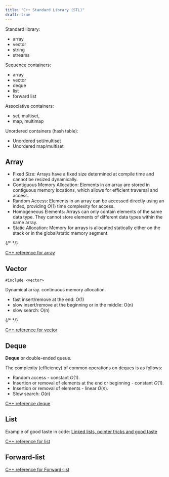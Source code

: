 ```yaml
---
title: "C++ Standard Library (STL)"
draft: true
---
```


Standard library:
- array
- vector
- string
- streams

Sequence containers:
- array
- vector
- deque
- list
- forward list

Associative containers:
- set, multiset,
- map, multimap

Unordered containers (hash table):
- Unordered set/multiset
- Unordered map/multiset

## Array

<Drawio
    file="cpp-stl.drawio"
    page="0"
    description="STL containers iterators."
/>

- Fixed Size: Arrays have a fixed size determined at compile time and cannot be resized dynamically.
- Contiguous Memory Allocation: Elements in an array are stored in contiguous memory locations, which allows for efficient traversal and access.
- Random Access: Elements in an array can be accessed directly using an index, providing $O(1)$ time complexity for access.
- Homogeneous Elements: Arrays can only contain elements of the same data type. They cannot store elements of different data types within the same array.
- Static Allocation: Memory for arrays is allocated statically either on the stack or in the global/static memory segment.

{/*
<CodeBlock
filename="array.cpp"
code="" 
lang="cpp"
remoteURL="https://raw.githubusercontent.com/harleylara/cpp-intro/master/003-stl/array.cpp"
/>
*/}

[C++ reference for array](https://en.cppreference.com/w/cpp/container/array)

## Vector

<Drawio
    file="cpp-stl.drawio"
    page="1"
    description="vector container memory layout."
/>

```plain
#include <vector>
```

Dynamical array. continuous memory allocation.
- fast insert/remove at the end: O(1)
- slow insert/remove at the beginning or in the middle: O(n)
- slow search: O(n)

{/*
<CodeBlock
filename="vector.cpp"
code=""
lang="cpp"
remoteURL="https://raw.githubusercontent.com/harleylara/cpp-intro/master/003-stl/vector.cpp"
/>
*/}

[C++ reference for vector](https://en.cppreference.com/w/cpp/container/vector)

## Deque

**Deque** or double-ended queue.

The complexity (efficiency) of common operations on deques is as follows:
- Random access - constant $O(1)$.
- Insertion or removal of elements at the end or beginning - constant $O(1)$.
- Insertion or removal of elements - linear $O(n)$.
- Slow search: $O(n)$

<Drawio
    file="cpp-stl.drawio"
    page="2"
    description="Deque container memory layout."
/>

[C++ reference deque](https://en.cppreference.com/w/cpp/container/deque)

## List

<Drawio
    file="cpp-stl.drawio"
    page="3"
    description="List container memory layout."
/>

Example of good taste in code: [Linked lists, pointer tricks and good taste](https://github.com/mkirchner/linked-list-good-taste)

[C++ reference for list](https://en.cppreference.com/w/cpp/container/list)

## Forward-list

<Drawio
    file="cpp-stl.drawio"
    page="4"
    description="Forward-list container memory layout."
/>

[C++ reference for Forward-list](https://en.cppreference.com/w/cpp/container/forward_list)
